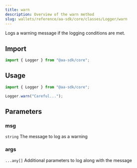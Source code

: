 ```yaml
---
title: warn
description: Overview of the warn method
slug: wallets/reference/aa-sdk/core/classes/Logger/warn
---
```


Logs a warning message if the logging conditions are met.

## Import

```ts
import { Logger } from "@aa-sdk/core";
```

## Usage

```ts
import { Logger } from "@aa-sdk/core";

Logger.warn("Careful...");
```

## Parameters

### msg

`string`
The message to log as a warning

### args

`...any[]`
Additional parameters to log along with the message
